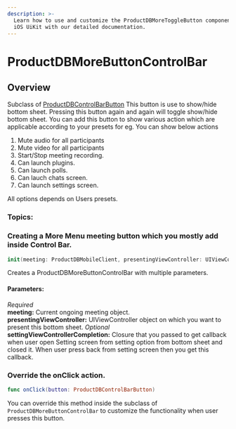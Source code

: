 ```yaml
---
description: >-
  Learn how to use and customize the ProductDBMoreToggleButton component in ProductDB's
  iOS UiKit with our detailed documentation.
---
```


# ProductDBMoreButtonControlBar
## Overview
Subclass of [ProductDBControlBarButton](/ios/components/ProductDB-controlbar-button)
This button is use to show/hide bottom sheet. Pressing this button again and again will toggle show/hide  bottom sheet. You can add this button to show various action which are applicable according 
to your presets for eg. You can show below actions
1. Mute audio for all participants
2. Mute video for all participants
3. Start/Stop meeting recording.
4. Can launch plugins.
5. Can launch polls.
6. Can lauch chats screen.
7. Can launch settings screen. 

All options depends on Users presets.


### Topics:

### Creating a More Menu meeting button which you mostly add inside Control Bar.

```swift
init(meeting: ProductDBMobileClient, presentingViewController: UIViewController, settingViewControllerCompletion:(()->Void)? = nil) {
```
Creates a ProductDBMoreButtonControlBar with multiple parameters. 

#### Parameters:
*Required*  
**meeting:** Current ongoing meeting object.   
**presentingViewController:** UIViewController object on which you want to present this bottom sheet.
*Optional*  
**settingViewControllerCompletion:** Closure that you passed to get callback when user open Setting screen from setting option 
from bottom sheet and closed it. When user press back from setting screen then you get this callback.

### Override the onClick action. 
```swift 
func onClick(button: ProductDBControlBarButton) 
```
You can override this method inside the subclass of `ProductDBMoreButtonControlBar` to customize the functionality when user presses this button. 

<head>
  <title>iOS ProductDBMoreToggleButton</title>
</head>
